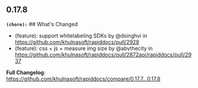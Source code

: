 ## 0.17.8
**`(chore):`** ## What's Changed
* (feature): support whitelabeling SDKs  by @dsinghvi in https://github.com/khulnasoft/rapiddocs/pull/2928
* (feature): css + js + measure img size by @abvthecity in https://github.com/khulnasoft/rapiddocs/pull/2872api/rapiddocs/pull/2937


**Full Changelog**: https://github.com/khulnasoft/rapiddocs/compare/0.17.7...0.17.8

